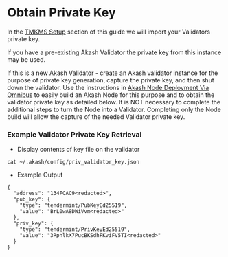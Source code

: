 # Obtain Private Key

In the [TMKMS Setup](broken-reference) section of this guide we will import your Validators private key.

If you have a pre-existing Akash Validator the private key from this instance may be used.

If this is a new Akash Validator - create an Akash validator instance for the purpose of private key generation, capture the private key, and then shut down the validator.  Use the instructions in [Akash Node Deployment Via Omnibus](../../akash-nodes/akash-node-deployment-via-omnibus.md) to easily build an Akash Node for this purpose and to obtain the validator private key as detailed below.  It is NOT necessary to complete the additional steps to turn the Node into a Validator.  Completing only the Node build will allow the capture of the needed Validator private key.

### Example Validator Private Key Retrieval

* Display contents of key file on the validator

```
cat ~/.akash/config/priv_validator_key.json
```

* Example Output

```
{
  "address": "134FCAC9<redacted>",
  "pub_key": {
    "type": "tendermint/PubKeyEd25519",
    "value": "BrL0wA8DWiVvm<redacted>"
  },
  "priv_key": {
    "type": "tendermint/PrivKeyEd25519",
    "value": "3RphlkX7PucBKSdhFKviFV5TI<redacted>"
  }
}
```
